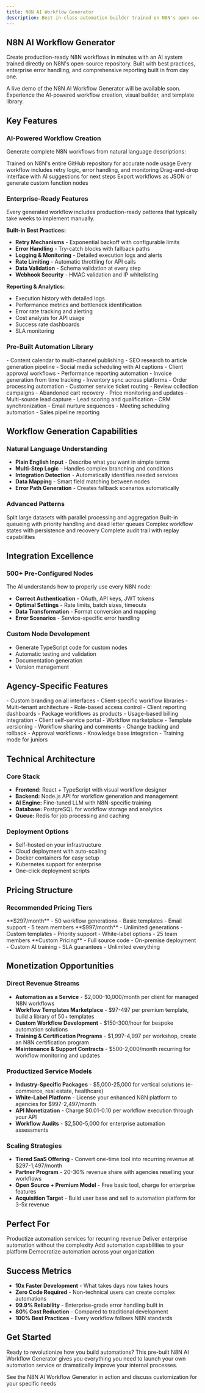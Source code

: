```yaml
---
title: N8N AI Workflow Generator
description: Best-in-class automation builder trained on N8N's open-source repository with enterprise-grade error handling, retry logic, and reporting
---
```


## N8N AI Workflow Generator

Create production-ready N8N workflows in minutes with an AI system trained directly on N8N's open-source repository. Built with best practices, enterprise error handling, and comprehensive reporting built in from day one.

<Card title="Live Demo Coming Soon" icon="play" color="#16A34A">
  A live demo of the N8N AI Workflow Generator will be available soon. Experience the AI-powered workflow creation, visual builder, and template library.
</Card>

## Key Features

### AI-Powered Workflow Creation
Generate complete N8N workflows from natural language descriptions:

<CardGroup cols={2}>
  <Card title="Repository-Trained AI" icon="brain">
    Trained on N8N's entire GitHub repository for accurate node usage
  </Card>

  <Card title="Best Practice Templates" icon="certificate">
    Every workflow includes retry logic, error handling, and monitoring
  </Card>

  <Card title="Visual Builder" icon="diagram-project">
    Drag-and-drop interface with AI suggestions for next steps
  </Card>

  <Card title="Code Generation" icon="code">
    Export workflows as JSON or generate custom function nodes
  </Card>
</CardGroup>

### Enterprise-Ready Features

<Info>
  Every generated workflow includes production-ready patterns that typically take weeks to implement manually.
</Info>

**Built-in Best Practices:**
- **Retry Mechanisms** - Exponential backoff with configurable limits
- **Error Handling** - Try-catch blocks with fallback paths
- **Logging & Monitoring** - Detailed execution logs and alerts
- **Rate Limiting** - Automatic throttling for API calls
- **Data Validation** - Schema validation at every step
- **Webhook Security** - HMAC validation and IP whitelisting

**Reporting & Analytics:**
- Execution history with detailed logs
- Performance metrics and bottleneck identification
- Error rate tracking and alerting
- Cost analysis for API usage
- Success rate dashboards
- SLA monitoring

### Pre-Built Automation Library

<Tabs>
  <Tab title="Content Agency">
    - Content calendar to multi-channel publishing
    - SEO research to article generation pipeline
    - Social media scheduling with AI captions
    - Client approval workflows
    - Performance reporting automation
    - Invoice generation from time tracking
  </Tab>

  <Tab title="E-commerce">
    - Inventory sync across platforms
    - Order processing automation
    - Customer service ticket routing
    - Review collection campaigns
    - Abandoned cart recovery
    - Price monitoring and updates
  </Tab>

  <Tab title="Lead Generation">
    - Multi-source lead capture
    - Lead scoring and qualification
    - CRM synchronization
    - Email nurture sequences
    - Meeting scheduling automation
    - Sales pipeline reporting
  </Tab>
</Tabs>

## Workflow Generation Capabilities

### Natural Language Understanding
- **Plain English Input** - Describe what you want in simple terms
- **Multi-Step Logic** - Handles complex branching and conditions
- **Integration Detection** - Automatically identifies needed services
- **Data Mapping** - Smart field matching between nodes
- **Error Path Generation** - Creates fallback scenarios automatically

### Advanced Patterns

<CardGroup cols={2}>
  <Card title="Batch Processing" icon="layer-group">
    Split large datasets with parallel processing and aggregation
  </Card>

  <Card title="Queue Management" icon="list-check">
    Built-in queueing with priority handling and dead letter queues
  </Card>

  <Card title="State Machines" icon="diagram-state">
    Complex workflow states with persistence and recovery
  </Card>

  <Card title="Event Sourcing" icon="timeline">
    Complete audit trail with replay capabilities
  </Card>
</CardGroup>

## Integration Excellence

### 500+ Pre-Configured Nodes
The AI understands how to properly use every N8N node:
- **Correct Authentication** - OAuth, API keys, JWT tokens
- **Optimal Settings** - Rate limits, batch sizes, timeouts
- **Data Transformation** - Format conversion and mapping
- **Error Scenarios** - Service-specific error handling

### Custom Node Development
- Generate TypeScript code for custom nodes
- Automatic testing and validation
- Documentation generation
- Version management

## Agency-Specific Features

<Tabs>
  <Tab title="White-Label Ready">
    - Custom branding on all interfaces
    - Client-specific workflow libraries
    - Multi-tenant architecture
    - Role-based access control
    - Client reporting dashboards
  </Tab>

  <Tab title="Productized Services">
    - Package workflows as products
    - Usage-based billing integration
    - Client self-service portal
    - Workflow marketplace
    - Template versioning
  </Tab>

  <Tab title="Team Collaboration">
    - Workflow sharing and comments
    - Change tracking and rollback
    - Approval workflows
    - Knowledge base integration
    - Training mode for juniors
  </Tab>
</Tabs>

## Technical Architecture

### Core Stack
- **Frontend:** React + TypeScript with visual workflow designer
- **Backend:** Node.js API for workflow generation and management
- **AI Engine:** Fine-tuned LLM with N8N-specific training
- **Database:** PostgreSQL for workflow storage and analytics
- **Queue:** Redis for job processing and caching

### Deployment Options
- Self-hosted on your infrastructure
- Cloud deployment with auto-scaling
- Docker containers for easy setup
- Kubernetes support for enterprise
- One-click deployment scripts

## Pricing Structure

### Recommended Pricing Tiers

<CardGroup cols={3}>
  <Card title="Starter" icon="rocket">
    **$297/month**
    - 50 workflow generations
    - Basic templates
    - Email support
    - 5 team members
  </Card>

  <Card title="Agency" icon="building">
    **$997/month**
    - Unlimited generations
    - Custom templates
    - Priority support
    - White-label options
    - 25 team members
  </Card>

  <Card title="Enterprise" icon="building-columns">
    **Custom Pricing**
    - Full source code
    - On-premise deployment
    - Custom AI training
    - SLA guarantees
    - Unlimited everything
  </Card>
</CardGroup>

## Monetization Opportunities

### Direct Revenue Streams
- **Automation as a Service** - $2,000-10,000/month per client for managed N8N workflows
- **Workflow Templates Marketplace** - $97-497 per premium template, build a library of 50+ templates
- **Custom Workflow Development** - $150-300/hour for bespoke automation solutions
- **Training & Certification Programs** - $1,997-4,997 per workshop, create an N8N certification program
- **Maintenance & Support Contracts** - $500-2,000/month recurring for workflow monitoring and updates

### Productized Service Models
- **Industry-Specific Packages** - $5,000-25,000 for vertical solutions (e-commerce, real estate, healthcare)
- **White-Label Platform** - License your enhanced N8N platform to agencies for $997-2,497/month
- **API Monetization** - Charge $0.01-0.10 per workflow execution through your API
- **Workflow Audits** - $2,500-5,000 for enterprise automation assessments

### Scaling Strategies
- **Tiered SaaS Offering** - Convert one-time tool into recurring revenue at $297-1,497/month
- **Partner Program** - 20-30% revenue share with agencies reselling your workflows
- **Open Source + Premium Model** - Free basic tool, charge for enterprise features
- **Acquisition Target** - Build user base and sell to automation platform for 3-5x revenue

## Perfect For

<CardGroup cols={2}>
  <Card title="Digital Agencies" icon="palette">
    Productize automation services for recurring revenue
  </Card>

  <Card title="Consultants" icon="user-tie">
    Deliver enterprise automation without the complexity
  </Card>

  <Card title="SaaS Companies" icon="cloud">
    Add automation capabilities to your platform
  </Card>

  <Card title="Internal Teams" icon="users">
    Democratize automation across your organization
  </Card>
</CardGroup>

## Success Metrics

- **10x Faster Development** - What takes days now takes hours
- **Zero Code Required** - Non-technical users can create complex automations
- **99.9% Reliability** - Enterprise-grade error handling built in
- **80% Cost Reduction** - Compared to traditional development
- **100% Best Practices** - Every workflow follows N8N standards

## Get Started

Ready to revolutionize how you build automations? This pre-built N8N AI Workflow Generator gives you everything you need to launch your own automation service or dramatically improve your internal processes.

<Card title="Schedule a Demo" icon="calendar" href="/contact">
  See the N8N AI Workflow Generator in action and discuss customization for your specific needs
</Card>
